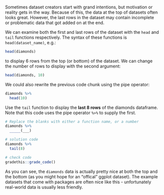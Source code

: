 

Sometimes dataset creators start with grand intentions, but motivation or reality gets in the way. Because of this, the data at the top of datasets often looks great. However, the last rows in the dataset may contain incomplete or problematic data that got added on at the end.

We can examine both the first and last rows of the dataset with the `head` and `tail` functions respectively. The syntax of these functions is `head(dataset_name)`, e.g.:

```r
head(diamonds)
```

to display 6 rows from the top (or bottom) of the dataset. We can change the number of rows to display with the second argument:

```r
head(diamonds, 10)
```

We could also rewrite the previous code chunk using the pipe operator:

```r
diamonds %>%
  head(10)
```

<!-- Book version -->

<!-- TODO: 
book exercises on head() and tail()
-->

<!-- End book -->

<!-- Tutorial version -->

<p class="comment3">
Use the `tail` function to display the **last 8 rows** of the diamonds dataframe. Note that this code uses the pipe operator `%>%` to supply the first.
</p>

```r
# Replace the blanks with either a function name, or a number
diamonds %>%
  _____(___)
```

```r
# solution code
diamonds %>%
  tail(8)
```

```r
# check code
gradethis::grade_code()
```

<!-- End tutorial -->

As you can see, the `diamonds` data is actually pretty nice at both the top and the bottom (as you might hope for an "offical" ggplot dataset). The example datasets that come with packages are often nice like this - unfortunately real-world data is usually less friendly.